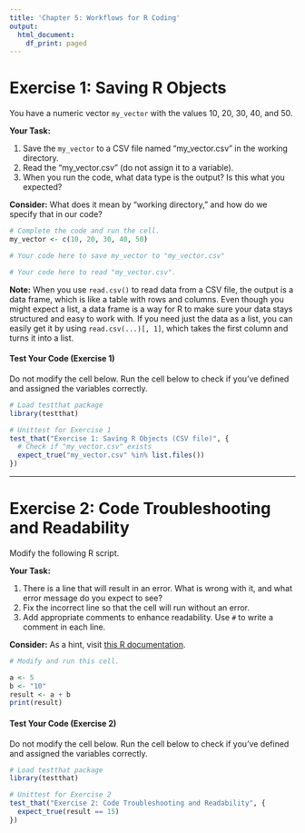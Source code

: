 ```yaml
---
title: 'Chapter 5: Workflows for R Coding'
output:
  html_document:
    df_print: paged
---
```


# Exercise 1: Saving R Objects

You have a numeric vector `my_vector` with the values 10, 20, 30, 40, and 50.

**Your Task:**

1. Save the `my_vector` to a CSV file named "my_vector.csv" in the working directory.  
2. Read the "my_vector.csv" (do not assign it to a variable).  
3. When you run the code, what data type is the output? Is this what you expected?  

**Consider:** What does it mean by "working directory," and how do we specify that in our code?

```r
# Complete the code and run the cell.
my_vector <- c(10, 20, 30, 40, 50)

# Your code here to save my_vector to "my_vector.csv"

# Your code here to read "my_vector.csv".

```

**Note:** When you use `read.csv()` to read data from a CSV file, the output is a data frame, which is like a table with rows and columns. Even though you might expect a list, a data frame is a way for R to make sure your data stays structured and easy to work with. If you need just the data as a list, you can easily get it by using `read.csv(...)[, 1]`, which takes the first column and turns it into a list. 

#### Test Your Code (Exercise 1)

Do not modify the cell below. Run the cell below to check if you've defined and assigned the variables correctly.

```r
# Load testthat package
library(testthat)

# Unittest for Exercise 1
test_that("Exercise 1: Saving R Objects (CSV file)", {
  # Check if "my_vector.csv" exists
  expect_true("my_vector.csv" %in% list.files())
})
```

------------------------------------------------------------------------

# Exercise 2: Code Troubleshooting and Readability

Modify the following R script.  

**Your Task:**

1. There is a line that will result in an error. What is wrong with it, and what error message do you expect to see?  
2. Fix the incorrect line so that the cell will run without an error.  
3. Add appropriate comments to enhance readability. Use `#` to write a comment in each line.  

**Consider:** As a hint, visit [this R documentation](https://www.rdocumentation.org/packages/base/versions/3.6.2/topics/numeric).

```r
# Modify and run this cell.

a <- 5
b <- "10"
result <- a + b
print(result)
```

#### Test Your Code (Exercise 2)

Do not modify the cell below. Run the cell below to check if you've defined and assigned the variables correctly.  

```r
# Load testthat package
library(testthat)

# Unittest for Exercise 2
test_that("Exercise 2: Code Troubleshooting and Readability", {
  expect_true(result == 15)
})
```